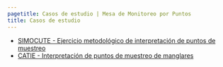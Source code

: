 ```yaml
---
pagetitle: Casos de estudio | Mesa de Monitoreo por Puntos
title: Casos de estudio
---
```


- [SIMOCUTE - Ejercicio metodológico de interpretación de puntos de muestreo](https://mesa-monitoreo-puntos.github.io/fiesta/simocute-interpretacion.html)
- [CATIE - Interpretación de puntos de muestreo de manglares](https://mesa-monitoreo-puntos.github.io/fiesta/catie-manglares.html)